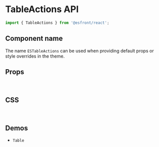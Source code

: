 
<Meta title="Components API/TableActions" />

# TableActions API

```js
import { TableActions } from '@esfront/react';
```

## Component name

The name `ESTableActions` can be used when providing default props or style overrides in the theme.

## Props

<TableInterface name="TableActionsProps" variant="props" />

<br />

## CSS

<TableInterface name="TableActionsClasses" variant="css" />

<br />

## Demos

<ul>
  <li>
    <LinkTo kind="components-table" story="demo">
      <code>Table</code>
    </LinkTo>
  </li>
</ul>
